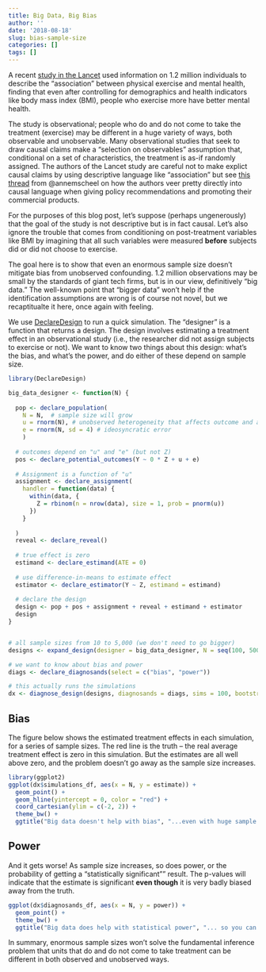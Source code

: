 ```yaml
---
title: Big Data, Big Bias
author: ''
date: '2018-08-18'
slug: bias-sample-size
categories: []
tags: []
---
```


A recent [study in the Lancet](https://doi.org/10.1016/S2215-0366(18)30227-X) used information on 1.2 million individuals to describe the "association" between physical exercise and mental health, finding that even after controlling for demographics and health indicators like body mass index (BMI), people who exercise more have better mental health. 

The study is observational; people who do and do not come to take the treatment (exercise) may be different in a huge variety of ways, both observable and unobservable. Many observational studies that seek to draw causal claims make a "selection on observables" assumption that, conditional on a set of characteristics, the treatment is as-if randomly assigned. The authors of the Lancet study are careful not to make explict causal claims by using descriptive language like "association" but see [this thread](https://twitter.com/annemscheel/status/1029006357603786752) from @annemscheel on how the authors veer pretty directly into causal language when giving policy recommendations and promoting their commercial products.

For the purposes of this blog post, let's suppose (perhaps ungenerously) that the goal of the study is not descriptive but is in fact causal. Let's also ignore the trouble that comes from conditioning on post-treatment variables like BMI by imagining that all such variables were measured **before** subjects did or did not choose to exercise.

The goal here is to show that even an enormous sample size doesn't mitigate bias from unobserved confounding. 1.2 million observations may be small by the standards of giant tech firms, but is in our view, definitively "big data." The well-known point that "bigger data" won't help if the identification assumptions are wrong is of course not novel, but we recaptitualte it here, once again with feeling.

We use [DeclareDesign](declaredesign.org) to run a quick simulation. The "designer" is a function that returns a design. The design involves estimating a treatment effect in an observational study (i.e., the researcher did not assign subjects to exercise or not). We want to know two things about this design: what's the bias, and what's the power, and do either of these depend on sample size.

```r
library(DeclareDesign)

big_data_designer <- function(N) {
  
  pop <- declare_population(
    N = N,  # sample size will grow
    u = rnorm(N), # unobserved heterogeneity that affects outcome and assignment
    e = rnorm(N, sd = 4) # ideosyncratic error
    )
  
  # outcomes depend on "u" and "e" (but not Z)
  pos <- declare_potential_outcomes(Y ~ 0 * Z + u + e)
  
  # Assignment is a function of "u"
  assignment <- declare_assignment(
    handler = function(data) {
      within(data, {
        Z = rbinom(n = nrow(data), size = 1, prob = pnorm(u))
      })
    }
    
  )
  reveal <- declare_reveal()
  
  # true effect is zero
  estimand <- declare_estimand(ATE = 0) 
  
  # use difference-in-means to estimate effect
  estimator <- declare_estimator(Y ~ Z, estimand = estimand)
  
  # declare the design
  design <- pop + pos + assignment + reveal + estimand + estimator
  design
}


# all sample sizes from 10 to 5,000 (we don't need to go bigger)
designs <- expand_design(designer = big_data_designer, N = seq(100, 5000, by = 100))

# we want to know about bias and power
diags <- declare_diagnosands(select = c("bias", "power"))

# this actually runs the simulations
dx <- diagnose_design(designs, diagnosands = diags, sims = 100, bootstrap_sims = FALSE)
```

## Bias

The figure below shows the estimated treatment effects in each simulation, for a series of sample sizes. The red line is the truth -- the real average treatment effect is zero in this simulation. But the estimates are all well above zero, and the problem doesn't go away as the sample size increases.

```r
library(ggplot2)
ggplot(dx$simulations_df, aes(x = N, y = estimate)) +
  geom_point() +
  geom_hline(yintercept = 0, color = "red") +
  coord_cartesian(ylim = c(-2, 2)) +
  theme_bw() +
  ggtitle("Big data doesn't help with bias", "...even with huge sample sizes")
```

## Power

And it gets worse!  As sample size increases, so does power, or the probability of getting a "statistically significant"" result. The p-values will indicate that the estimate is significant **even though** it is very badly biased away from the truth.

```r
ggplot(dx$diagnosands_df, aes(x = N, y = power)) +
  geom_point() +
  theme_bw() +
  ggtitle("Big data does help with statistical power", "... so you can **very confidently** be wrong")
```

In summary, enormous sample sizes won't solve the fundamental inference problem that units that do and do not come to take treatment can be different in both observed and unobserved ways.